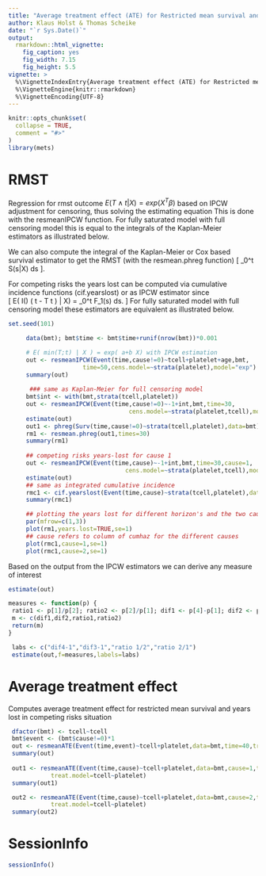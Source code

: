 ```yaml
---
title: "Average treatment effect (ATE) for Restricted mean survival and years lost of Competing risks"
author: Klaus Holst & Thomas Scheike
date: "`r Sys.Date()`"
output:
  rmarkdown::html_vignette:
    fig_caption: yes
    fig_width: 7.15
    fig_height: 5.5        
vignette: >
  %\VignetteIndexEntry{Average treatment effect (ATE) for Restricted mean survival and years lost of Competing risks}
  %\VignetteEngine{knitr::rmarkdown}
  %\VignetteEncoding{UTF-8}
---
```


```r
knitr::opts_chunk$set(
  collapse = TRUE,
  comment = "#>"
)
library(mets)
```


RMST 
====

Regression for rmst outcome $E(T \wedge t | X) = exp(X^T \beta)$ based on IPCW adjustment for censoring, thus solving
the estimating equation 
\begin{align*}
 & X^T [ (T \wedge t) \frac{I(C > T \wedge t)}{G_C(T \wedge t,X)} - exp(X^T \beta) ] = 0 .
\end{align*}
This is done with the resmeanIPCW function. 
For fully saturated model with full censoring model this is equal to the integrals of the Kaplan-Meier estimators as
illustrated below. 

We can also compute the integral of the Kaplan-Meier or Cox based  survival estimator to
get the RMST (with the resmean.phreg function)
\[ \int_0^t S(s|X) ds \].

For competing risks the years lost can be computed via cumulative incidence functions (cif.yearslost)
or as IPCW estimator since  
\[ E( I(\epsilon=1) ( t - T \wedge t ) | X) = \int_0^t F_1(s) ds. \] 
For fully saturated model with full censoring model these estimators are equivalent as illustrated below.


```r
set.seed(101)

     data(bmt); bmt$time <- bmt$time+runif(nrow(bmt))*0.001

     # E( min(T;t) | X ) = exp( a+b X) with IPCW estimation 
     out <- resmeanIPCW(Event(time,cause!=0)~tcell+platelet+age,bmt,
                     time=50,cens.model=~strata(platelet),model="exp")
     summary(out)
     
      ### same as Kaplan-Meier for full censoring model 
     bmt$int <- with(bmt,strata(tcell,platelet))
     out <- resmeanIPCW(Event(time,cause!=0)~-1+int,bmt,time=30,
                                  cens.model=~strata(platelet,tcell),model="lin")
     estimate(out)
     out1 <- phreg(Surv(time,cause!=0)~strata(tcell,platelet),data=bmt)
     rm1 <- resmean.phreg(out1,times=30)
     summary(rm1)
     
     ## competing risks years-lost for cause 1  
     out <- resmeanIPCW(Event(time,cause)~-1+int,bmt,time=30,cause=1,
                                 cens.model=~strata(platelet,tcell),model="lin")
     estimate(out)
     ## same as integrated cumulative incidence 
     rmc1 <- cif.yearslost(Event(time,cause)~strata(tcell,platelet),data=bmt,times=30,cause=1)
     summary(rmc1)

     ## plotting the years lost for different horizon's and the two causes 
     par(mfrow=c(1,3))
     plot(rm1,years.lost=TRUE,se=1)
     ## cause refers to column of cumhaz for the different causes
     plot(rmc1,cause=1,se=1)
     plot(rmc1,cause=2,se=1)
```

Based on the output from the IPCW estimators we can derive any measure of interest

```r
estimate(out)

measures <- function(p) {
 ratio1 <- p[1]/p[2]; ratio2 <- p[2]/p[1]; dif1 <- p[4]-p[1]; dif2 <- p[3]-p[1]
 m <- c(dif1,dif2,ratio1,ratio2)
 return(m)
}

 labs <- c("dif4-1","dif3-1","ratio 1/2","ratio 2/1")
 estimate(out,f=measures,labels=labs)
```

Average treatment effect 
=========================

Computes average treatment effect for restricted mean survival and years lost in competing risks situation

```r
 dfactor(bmt) <- tcell~tcell
 bmt$event <- (bmt$cause!=0)*1
 out <- resmeanATE(Event(time,event)~tcell+platelet,data=bmt,time=40,treat.model=tcell~platelet)
 summary(out)
 
 out1 <- resmeanATE(Event(time,cause)~tcell+platelet,data=bmt,cause=1,time=40,
		    treat.model=tcell~platelet)
 summary(out1)

 out2 <- resmeanATE(Event(time,cause)~tcell+platelet,data=bmt,cause=2,time=40,
		    treat.model=tcell~platelet)
 summary(out2)
```



SessionInfo
============


```r
sessionInfo()
```


